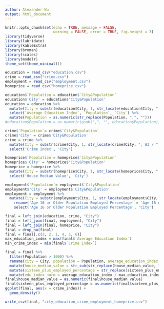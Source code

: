 ```yaml
---
author: Alexander Wu
output: html_document
---
```


```r
knitr::opts_chunk$set(echo = TRUE, message = FALSE,
                      warning = FALSE, error = TRUE, fig.height = 3)
library(tidyverse)
library(lubridate)
library(kableExtra)
library(broman)
library(scales)
library(modelr)
theme_set(theme_minimal())
```

```r
education = read_csv("education.csv")
crime = read_csv("crime.csv")
employment = read_csv("employment.csv")
homeprice = read_csv("homeprice.csv")
```

```r
education$`Population`= education$`City&Population`
education$'City' = education$'City&Population'
education = education %>% 
  mutate(City = substr(education$City, 1, str_locate(education$City, ", WI / ") - 1), Population = substr(education$Population, str_locate(education$Population, " / ") + 3, nchar(education$Population))) %>% 
  select(`Average Education Index`, `Population`, `City`) %>% 
  mutate(Population = as.numeric(str_replace(Population, ",", "")))
#education$Population = as.numeric(gsub(",", "", education$Population))
```

```r
crime$`Population`= crime$`City&Population`
crime$'City' = crime$'City&Population'
crime = crime %>% 
  mutate(City = substr(crime$City, 1, str_locate(crime$City, ", WI / ") - 1)) %>% 
  select('Crime Index', 'City')
```

```r
homeprice$`Population`= homeprice$`City&Population`
homeprice$'City' = homeprice$'City&Population'
homeprice = homeprice %>% 
  mutate(City = substr(homeprice$City, 1, str_locate(homeprice$City, ", WI / ") - 1)) %>% 
  select('House Median Value', 'City')
```

```r
employment$`Population`= employment$`City&Population`
employment$'City' = employment$'City&Population'
employment = employment %>% 
  mutate(City = substr(employment$City, 1, str_locate(employment$City, ", WI / ") - 1)) %>%   
	rename('Age 16 or Older Population Employed Percentage' = 'Age 16 or Older Population Percentage') %>% 
	select('Age 16 or Older Population Employed Percentage', 'City')
```

```r
final = left_join(education, crime, "City")
final = left_join(final, employment, "City")
final = left_join(final, homeprice, "City")
final = drop_na(final) 
final = final[,c(3, 2, 1, 4, 5, 6)]
max_education_index = max(final$`Average Education Index`)
min_crime_index = min(final$`Crime Index`)

final = final %>% 
  filter(Population > 1000) %>% 
  rename(city = City, population = Population, average_education_index = "Average Education Index", crime_index = "Crime Index", sixteen_plus_employed_percentage = "Age 16 or Older Population Employed Percentage", house_median_value = "House Median Value") %>% 
  mutate(house_median_value = str_sub(str_replace(house_median_value, ",", ""), 2, -1)) %>% 
  mutate(sixteen_plus_employed_percentage = str_replace(sixteen_plus_employed_percentage, "%", "")) %>% 
  mutate(edu_index_norm = average_education_index / max_education_index) 
final$house_median_value = as.numeric(final$house_median_value)
final$sixteen_plus_employed_percentage = as.numeric(final$sixteen_plus_employed_percentage)
ggplot(final, aes(x = crime_index)) +
  geom_density()
```

```r
write_csv(final, "city_education_crime_employment_homeprice.csv")
```

